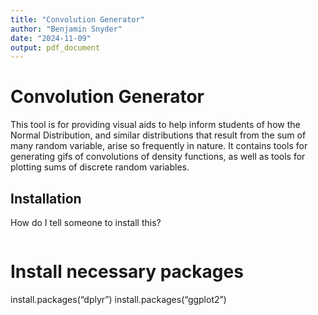 ```yaml
---
title: "Convolution Generator"
author: "Benjamin Snyder"
date: "2024-11-09"
output: pdf_document
---
```


# Convolution Generator

This tool is for providing visual aids to help inform students of how the Normal Distribution, and similar distributions that result from the sum of many random variable, arise so frequently in nature. It contains tools for generating gifs of convolutions of density functions, as well as tools for plotting sums of discrete random variables.

## Installation

How do I tell someone to install this?

```r

```
# Install necessary packages
install.packages("dplyr")
install.packages("ggplot2")
